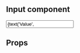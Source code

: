 
<Meta title="Forms|Input" component={Input} />

## Input component

<Preview>
  <Story name="Input">
    <Input
      label={text('Label', 'Correo electrónico')}
      id={text('ID', 'name')}
      type={select(
        'type',
        {
          Text: 'text',
          Phone: 'tel',
          Email: 'email',
        },
        'text'
      )}
      value={text('Value', '')}
      onChange={action('onChange')}
      hasError={boolean('Has error?', false)}
    />
  </Story>
</Preview>

## Props

<Props of={Input} />
